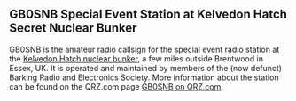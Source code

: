 == GB0'''SNB'''  Special Event Station at Kelvedon Hatch '''S'''ecret '''N'''uclear '''B'''unker==

GB0SNB is the amateur radio callsign for the special event radio station at the [http://www.secretnuclearbunker.com Kelvedon Hatch nuclear bunker], a few miles outside Brentwood in Essex, UK. It is operated and maintained by members of the (now defunct) Barking Radio and Electronics Society. More information about the station can be found on the QRZ.com page [http://www.qrz.com/db/gb0snb GB0SNB on QRZ.com].